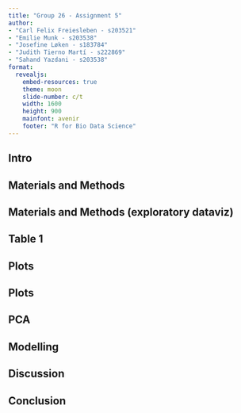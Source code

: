 ```yaml
---
title: "Group 26 - Assignment 5"
author: 
- "Carl Felix Freiesleben - s203521"
- "Emilie Munk - s203538"
- "Josefine Løken - s183784"
- "Judith Tierno Martí - s222869"
- "Sahand Yazdani - s203538"
format:
  revealjs:
    embed-resources: true
    theme: moon
    slide-number: c/t
    width: 1600
    height: 900
    mainfont: avenir
    footer: "R for Bio Data Science"
---
```

## Intro

<!--# ---------------------------------------------------------------------- -->
<!--# SLIDE ---------------------------------------------------------------- -->
<!--# ---------------------------------------------------------------------- -->
## Materials and Methods

<!--# ---------------------------------------------------------------------- -->
<!--# SLIDE ---------------------------------------------------------------- -->
<!--# ---------------------------------------------------------------------- -->
## Materials and Methods (exploratory dataviz)

<!--# ---------------------------------------------------------------------- -->
<!--# SLIDE ---------------------------------------------------------------- -->
<!--# ---------------------------------------------------------------------- -->
## Table 1

<!--# ---------------------------------------------------------------------- -->
<!--# SLIDE ---------------------------------------------------------------- -->
<!--# ---------------------------------------------------------------------- -->
## Plots

<!--# ---------------------------------------------------------------------- -->
<!--# SLIDE ---------------------------------------------------------------- -->
<!--# ---------------------------------------------------------------------- -->
## Plots

<!--# ---------------------------------------------------------------------- -->
<!--# SLIDE ---------------------------------------------------------------- -->
<!--# ---------------------------------------------------------------------- -->
## PCA

<!--# ---------------------------------------------------------------------- -->
<!--# SLIDE ---------------------------------------------------------------- -->
<!--# ---------------------------------------------------------------------- -->
## Modelling

<!--# ---------------------------------------------------------------------- -->
<!--# SLIDE ---------------------------------------------------------------- -->
<!--# ---------------------------------------------------------------------- -->
## Discussion

<!--# ---------------------------------------------------------------------- -->
<!--# SLIDE ---------------------------------------------------------------- -->
<!--# ---------------------------------------------------------------------- -->
## Conclusion
